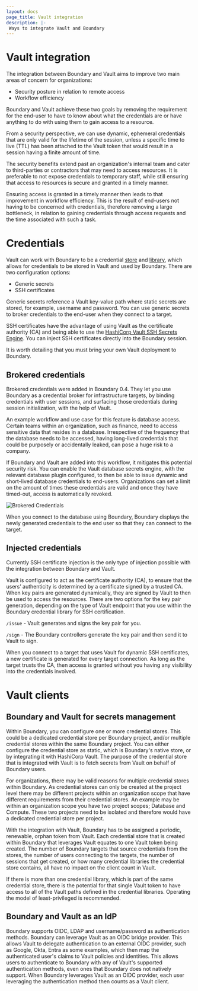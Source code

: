 ```yaml
---
layout: docs
page_title: Vault integration
description: |-
 Ways to integrate Vault and Boundary
---
```


# Vault integration
The integration between Boundary and Vault aims to improve two main areas of concern for organizations:

- Security posture in relation to remote access
- Workflow efficiency

Boundary and Vault achieve these two goals by removing the requirement for the end-user to have to know about what the credentials are or have anything to do with using them to gain access to a resource.

From a security perspective, we can use dynamic, ephemeral credentials that are only valid for the lifetime of the session, unless a specific time to live (TTL) has been attached to the Vault token that would result in a session having a finite amount of time.

The security benefits extend past an organization's internal team and cater to third-parties or contractors that may need to access resources. It is preferable to not expose credentials to temporary staff, while still ensuring that access to resources is secure and granted in a timely manner.

Ensuring access is granted in a timely manner then leads to that improvement in workflow efficiency. This is the result of end-users not having to be concerned with credentials, therefore removing a large bottleneck, in relation to gaining credentials through access requests and the time associated with such a task.

# Credentials
Vault can work with Boundary to be a credential [store](https://developer.hashicorp.com/boundary/docs/concepts/domain-model/credential-stores) and [library](https://developer.hashicorp.com/boundary/docs/concepts/domain-model/credential-libraries), which allows for credentials to be stored in Vault and used by Boundary. There are two configuration options:

- Generic secrets
- SSH certificates

Generic secrets reference a Vault key-value path where static secrets are stored, for example, username and password. You can use generic secrets to broker credentials to the end-user when they connect to a target.

SSH certificates have the advantage of using Vault as the certificate authority (CA) and being able to use the [HashiCorp Vault SSH Secrets Engine](https://developer.hashicorp.com/vault/docs/secrets/ssh). You can inject SSH certificates directly into the Boundary session.

It is worth detailing that you must bring your own Vault deployment to Boundary.

## Brokered credentials

Brokered credentials were added in Boundary 0.4. They let you use Boundary as a credential broker for infrastructure targets, by binding credentials with user sessions, and surfacing those credentials during session initialization, with the help of Vault.

An example workflow and use case for this feature is database access. Certain teams within an organization, such as finance, need to access sensitive data that resides in a database. Irrespective of the frequency that the database needs to be accessed, having long-lived credentials that could be purposely or accidentally leaked, can pose a huge risk to a company.

If Boundary and Vault are added into this workflow, it mitigates this potential security risk. You can enable the Vault database secrets engine, with the relevant database plugin configured, to then be able to issue dynamic and short-lived database credentials to end-users. Organizations can set a limit on the amount of times these credentials are valid and once they have timed-out, access is automatically revoked.

![Brokered Credentials](/img/brokered-creds-ui.png)

When you connect to the database using Boundary, Boundary displays the newly generated credentials to the end user so that they can connect to the target.

## Injected credentials

Currently SSH certificate injection is the only type of injection possible with the integration between Boundary and Vault. 

Vault is configured to act as the certificate authority (CA), to ensure that the users’ authenticity is determined by a certificate signed by a trusted CA. When key pairs are generated dynamically, they are signed by Vault to then be used to access the resources. There are two options for the key pair generation, depending on the type of Vault endpoint that you use within the Boundary credential library for SSH certification.

`/issue` - Vault generates and signs the key pair for you.

`/sign` - The Boundary controllers generate the key pair and then send it to Vault to sign.

When you connect to a target that uses Vault for dynamic SSH certificates, a new certificate is generated for every target connection. As long as the target trusts the CA, then access is granted without you having any visibility into the credentials involved.

# Vault clients

## Boundary and Vault for secrets management

Within Boundary, you can configure one or more credential stores. This could be a dedicated credential store per Boundary project, and/or multiple credential stores within the same Boundary project. You can either configure the credential store as static, which is Boundary's native store, or by integrating it with HashiCorp Vault. The purpose of the credential store that is integrated with Vault is to fetch secrets from Vault on behalf of Boundary users.

For organizations, there may be valid reasons for multiple credential stores within Boundary. As credential stores can only be created at the project level there may be different projects within an organization scope that have different requirements from their credential stores. An example may be within an organization scope you have two project scopes; Database and Compute. These two projects need to be isolated and therefore would have a dedicated credential store per project.

With the integration with Vault, Boundary has to be assigned a periodic, renewable, orphan token from Vault. Each credential store that is created within Boundary that leverages Vault equates to one Vault token being created. The number of Boundary targets that source credentials from the stores, the number of users connecting to the targets, the number of sessions that get created, or how many credential libraries the credential store contains, all have no impact on the client count in Vault.

<Note>
If there is more than one credential library, which is part of the same credential store, there is the potential for that single Vault token to have access to all of the Vault paths defined in the credential libraries. Operating the model of least-privileged is recommended.
</Note>

## Boundary and Vault as an IdP

Boundary supports OIDC, LDAP and username/password as authentication methods. Boundary can leverage Vault as an OIDC bridge provider. This allows Vault to delegate authentication to an external OIDC provider, such as Google, Okta, Entra as some examples, which then map the authenticated user's claims to Vault policies and identities. This allows users to authenticate to Boundary with any of Vault's supported authentication methods, even ones that Boundary does not natively support. When Boundary leverages Vault as an OIDC provider, each user leveraging the authentication method then counts as a Vault client.